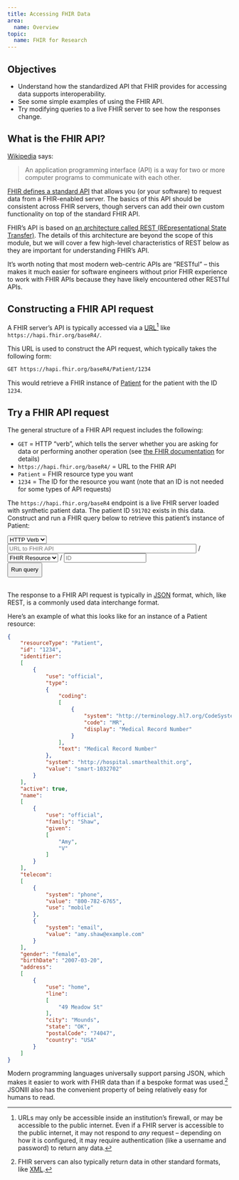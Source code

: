 ```yaml
---
title: Accessing FHIR Data
area:
  name: Overview
topic:
  name: FHIR for Research
---
```


## Objectives

-   Understand how the standardized API that FHIR provides for accessing data supports interoperability.
-   See some simple examples of using the FHIR API.
-   Try modifying queries to a live FHIR server to see how the responses change.

## What is the FHIR API?

[Wikipedia](https://en.wikipedia.org/wiki/API) says:

> An application programming interface (API) is a way for two or more computer programs to communicate with each other.

[FHIR defines a standard API](https://www.hl7.org/fhir/http.html) that allows you (or your software) to request data from a FHIR-enabled server. The basics of this API should be consistent across FHIR servers, though servers can add their own custom functionality on top of the standard FHIR API.

FHIR's API is based on [an architecture called REST (REpresentational State Transfer)](https://www.ibm.com/topics/rest-apis). The details of this architecture are beyond the scope of this module, but we will cover a few high-level characteristics of REST below as they are important for understanding FHIR's API.

It's worth noting that most modern web-centric APIs are "RESTful" -- this makes it much easier for software engineers without prior FHIR experience to work with FHIR APIs because they have likely encountered other RESTful APIs.

## Constructing a FHIR API request

A FHIR server's API is typically accessed via a [URL](https://developer.mozilla.org/en-US/docs/Learn/Common_questions/Web_mechanics/What_is_a_URL)[^1] like `https://hapi.fhir.org/baseR4/`.

[^1]: URLs may only be accessible inside an institution's firewall, or may be accessible to the public internet. Even if a FHIR server is accessible to the public internet, it may not respond to *any* request -- depending on how it is configured, it may require authentication (like a username and password) to return any data.

This URL is used to construct the API request, which typically takes the following form:

``` markdown
GET https://hapi.fhir.org/baseR4/Patient/1234
```

This would retrieve a FHIR instance of [Patient](https://www.hl7.org/fhir/patient.html) for the patient with the ID `1234`.

::: {.callout-note .column-body .bg-white collapse="true" id="query-dropdown"}
## Try a FHIR API request

The general structure of a FHIR API request includes the following:

-   `GET` = HTTP "verb", which tells the server whether you are asking for data or performing another operation (see [the FHIR documentation](https://www.hl7.org/fhir/http.html#trules) for details)
-   `https://hapi.fhir.org/baseR4/` = URL to the FHIR API
-   `Patient` = FHIR resource type you want
-   `1234` = The ID for the resource you want (note that an ID is not needed for some types of API requests)

The `https://hapi.fhir.org/baseR4` endpoint is a live FHIR server loaded with synthetic patient data. The patient ID `591702` exists in this data. Construct and run a FHIR query below to retrieve this patient's instance of Patient:

<!--# Proof of concept "run live query" widget is below -- this needs to get replaced with something much more robust that allows the user to construct the request themselves. -->

```{=html}
<div class="d-xl-flex row justify-content-around g-3">
  <div class="col-xl-4 mb-2 my-xl-auto mx-auto mx-xl-2" style="width:10rem;">
    <select id="accessing-fhir-data-query-http-verb" class="form-select" aria-label="Select a FHIR Resource" name="query-http-verb">
      <option selected>HTTP Verb</option>
      <option value="GET">GET</option>
      <option value="POST">POST</option>
      <option value="HEAD">HEAD</option>
      <option value="PATCH">PATCH</option>
      <option value="PUT">PUT</option>
      <option value="DELETE">DELETE</option>
    </select>
  </div>

  <div class="col-xl-4 mb-2 my-xl-auto">
    <div class="input-group">
      <input type="text" class="form-control form-control-sm" placeholder="URL to FHIR API" aria-label="URL to FHIR API" name="query-base-uri" size="50">

      <span class="input-group-text">/</span>

      <select id="accessing-fhir-data-query-resource" class="form-select form-select-sm" aria-label="Select a FHIR Resource" name="query-resource">
        <option selected>FHIR Resource</option>
        <option value="Patient">Patient</option>
        <option value="Observation">Observation</option>
      </select>

      <span class="input-group-text">/</span>

      <input type="text" class="form-control form-control-sm" placeholder="ID" aria-label="FHIR resource ID" name="query-id">
    </div>

  </div>

  <div class="col-xl-4 mb-2 my-xl-auto mx-2 text-center">
    <button class="btn btn-sm btn-primary rounded py-2 py-xl-1" style="line-height:2;" onclick="getPatient()">Run query</button>
  </div>
</div>

<br />

<div id="query-output"></div>
```
:::

The response to a FHIR API request is typically in [JSON](https://en.wikipedia.org/wiki/JSON) format, which, like REST, is a commonly used data interchange format.

Here's an example of what this looks like for an instance of a Patient resource:

<!--# Maybe do something like this for showing JSON? https://codepen.io/WartClaes/pen/QGGPJL -->

``` json
{
    "resourceType": "Patient",
    "id": "1234",
    "identifier":
    [
        {
            "use": "official",
            "type":
            {
                "coding":
                [
                    {
                        "system": "http://terminology.hl7.org/CodeSystem/v2-0203",
                        "code": "MR",
                        "display": "Medical Record Number"
                    }
                ],
                "text": "Medical Record Number"
            },
            "system": "http://hospital.smarthealthit.org",
            "value": "smart-1032702"
        }
    ],
    "active": true,
    "name":
    [
        {
            "use": "official",
            "family": "Shaw",
            "given":
            [
                "Amy",
                "V"
            ]
        }
    ],
    "telecom":
    [
        {
            "system": "phone",
            "value": "800-782-6765",
            "use": "mobile"
        },
        {
            "system": "email",
            "value": "amy.shaw@example.com"
        }
    ],
    "gender": "female",
    "birthDate": "2007-03-20",
    "address":
    [
        {
            "use": "home",
            "line":
            [
                "49 Meadow St"
            ],
            "city": "Mounds",
            "state": "OK",
            "postalCode": "74047",
            "country": "USA"
        }
    ]
}
```

Modern programming languages universally support parsing JSON, which makes it easier to work with FHIR data than if a bespoke format was used.[^2] JSONlll also has the convenient property of being relatively easy for humans to read.

[^2]: FHIR servers can also typically return data in other standard formats, like [XML](https://en.wikipedia.org/wiki/XML).

```{=html}
<!-- script to expand FHIR Query callout/dropdown -->
<script>
  document.querySelector("#query-dropdown > .callout-header").addEventListener("click", () => {
    console.log("Resizing query dropdown");
    document.querySelector("#query-dropdown").classList.toggle("column-body");
    document.querySelector("#query-dropdown").classList.toggle("column-page");
  });
</script>

<!-- script to execute FHIR Query demo -->
<script>
  let getPatient = function() {
    let outputNode = document.getElementById('query-output');
    outputNode.innerHTML = ""; // clear any previous results

    let baseUriInput = document.querySelector("[name='query-base-uri']");
    let resourceInput = document.querySelector("[name='query-resource']");
    let idInput = document.querySelector("[name='query-id']");

    let method = document.querySelector("[name='query-http-verb']").value;


    // validate selected http verb
    if( method != "GET" ) {
      outputNode.innerHTML = `
        <div class="alert alert-danger">The FHIR query in this situation must be <b>GET</b>. Please try again.</div>
      `;
      return false;
    }


    // construct & validate full url
    if((baseUriInput.value == null) || (baseUriInput.value == "")) {
      outputNode.innerHTML = `
        <div class="alert alert-danger">The FHIR query base URI in this situation should be <b>https://hapi.fhir.org/baseR4</b>. Please try again.</div>
      `;
      return false;
    }
    if((resourceInput.value != "Patient") && (resourceInput.value != "Observation")) {
      outputNode.innerHTML = `
        <div class="alert alert-danger">The FHIR query base URI in this situation should be <b>Patient</b>. Please try again.</div>
      `;
      return false;
    }
    if((idInput.value == null) || (idInput.value == "")) {
      outputNode.innerHTML = `
        <div class="alert alert-danger">The FHIR query ID in this situation should be <b>591702</b>. Please try again.</div>
      `;
      return false;
    }
    let url = baseUriInput.value + "/" + resourceInput.value + "/" + idInput.value;


    // fetch request and construct response view
    fetch(url, {method: method})
    .then(res => res.text())
    .then(function (res) {
      let viewerString = jsonViewer(res, true);
      if( viewerString === null ) {
        outputNode.innerHTML = `
          <div class="alert alert-danger">
            FHIR query returned incorrect JSON syntax. Query response:
            <hr />
            ${res}
          </div>
        `
      }
      else {
        outputNode.innerHTML = `
          <div>
            <ul class="nav nav-tabs" id="outputTabs" role="tablist">
              <li class="nav-item" role="presentation">
                <button class="nav-link active" id="outputViewerTab" data-bs-toggle="tab" data-bs-target="#outputViewer" type="button" role="tab" aria-controls="outputViewer" aria-selected="true">Viewer</button>
              </li>
              <li class="nav-item" role="presentation">
                <button class="nav-link" id="outputJsonTab" data-bs-toggle="tab" data-bs-target="#outputJson" type="button" role="tab" aria-controls="outputJson" aria-selected="false">JSON</button>
              </li>
            </ul>
            <div class="tab-content" id="outputTabContent" style="height:50vh;overflow:scroll;">
              <div class="tab-pane fade show active" id="outputViewer" role="tabpanel" aria-labelledby="outputViewerTab"></div>
              <div class="tab-pane fade" id="outputJson" role="tabpanel" aria-labelledby="outputJsonTab"></div>
            </div>
          </div>
        `;
        document.querySelector("#outputViewer").appendChild( parseHTML( viewerString ) );
        document.querySelector("#outputJson").innerHTML = `
          <div class="sourceCode">
            <pre class="sourceCode json code-with-copy"><code class="sourceCode json">${res}</code></pre>
          </div>
        `;

      }
    })
    .catch(function(err) {
      // This is where you run code if the server returns any errors
      console.log("Failed to fetch patient: ", err)
      outputNode.innerHTML = `
        <div class="alert alert-danger">FHIR query failed. The correct FHIR query is <b>GET https://hapi.fhir.org/baseR4/Patient/591702</b>. Please try again.</div>
      `
    });

    return false;
  };
</script>
```
